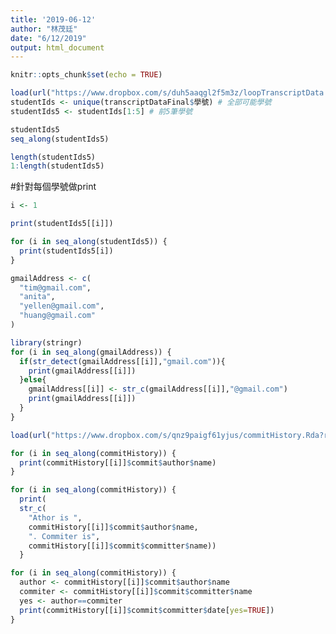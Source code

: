 ```yaml
---
title: '2019-06-12'
author: "林茂廷"
date: "6/12/2019"
output: html_document
---
```


```r
knitr::opts_chunk$set(echo = TRUE)
```

```r
load(url("https://www.dropbox.com/s/duh5aaqgl2f5m3z/loopTranscriptData.Rda?raw=1"))
studentIds <- unique(transcriptDataFinal$學號) # 全部可能學號
studentIds5 <- studentIds[1:5] # 前5筆學號
```

```r
studentIds5
seq_along(studentIds5)
```

```r
length(studentIds5)
1:length(studentIds5)
```

#針對每個學號做print


```r
i <- 1

print(studentIds5[[i]])
```

```r
for (i in seq_along(studentIds5)) {
  print(studentIds5[i])
}
```


```r
gmailAddress <- c(
  "tim@gmail.com",
  "anita",
  "yellen@gmail.com",
  "huang@gmail.com"
)
```

```r
library(stringr)
for (i in seq_along(gmailAddress)) {
  if(str_detect(gmailAddress[[i]],"gmail.com")){
    print(gmailAddress[[i]])
  }else{
    gmailAddress[[i]] <- str_c(gmailAddress[[i]],"@gmail.com")
    print(gmailAddress[[i]])
  }
}
```

```r
load(url("https://www.dropbox.com/s/qnz9paigf61yjus/commitHistory.Rda?raw=1"))
```

```r
for (i in seq_along(commitHistory)) {
  print(commitHistory[[i]]$commit$author$name)
}
```

```r
for (i in seq_along(commitHistory)) {
  print(
  str_c(
    "Athor is ",
    commitHistory[[i]]$commit$author$name,
    ". Commiter is",
    commitHistory[[i]]$commit$committer$name))
  }
```

```r
for (i in seq_along(commitHistory)) {
  author <- commitHistory[[i]]$commit$author$name
  commiter <- commitHistory[[i]]$commit$committer$name
  yes <- author==commiter
  print(commitHistory[[i]]$commit$committer$date[yes=TRUE])
}
```

